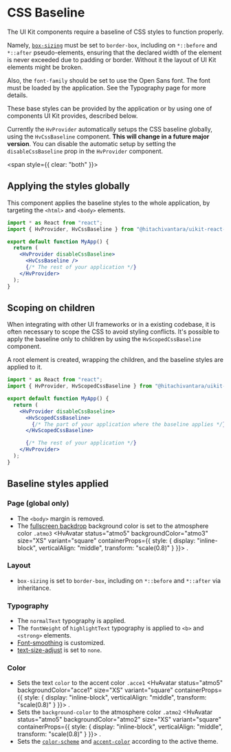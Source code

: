 

<Meta title="Concepts/CSS Baseline" />

# CSS Baseline

The UI Kit components require a baseline of CSS styles to function properly.

Namely, [`box-sizing`](https://developer.mozilla.org/en-US/docs/Web/CSS/box-sizing) must be set to `border-box`,
including on `*::before` and `*::after` pseudo-elements, ensuring that the declared width of the element
is never exceeded due to padding or border. Without it the layout of UI Kit elements might be broken.

Also, the `font-family` should be set to use the Open Sans font. The font must be loaded by the application.
See the <LinkTo kind="Foundation/Typography" story="Description" className="sbdocs sbdocs-a">Typography page</LinkTo> for more details.

These base styles can be provided by the application or by using one of components UI Kit provides, described below.

<div style={{ float: "left" }}>
  <Caution
    iconSize="M"
    color="supp4"
    style={{ display: "inline-block", textAlign: "center", verticalAlign: "top" }}
  />
</div>

Currently the `HvProvider` automatically setups the CSS baseline globally, using the
`HvCssBaseline` component. <strong>This will change in a future major version</strong>.
You can disable the automatic setup by setting the `disableCssBaseline` prop in the `HvProvider` component.

<span style={{ clear: "both" }}></span>

## Applying the styles globally

This component applies the baseline styles to the whole application, by targeting the `<html>` and `<body>` elements.

```jsx
import * as React from "react";
import { HvProvider, HvCssBaseline } from "@hitachivantara/uikit-react-core";

export default function MyApp() {
  return (
    <HvProvider disableCssBaseline>
      <HvCssBaseline />
      {/* The rest of your application */}
    </HvProvider>
  );
}
```

## Scoping on children

When integrating with other UI frameworks or in a existing codebase, it is often necessary to scope the CSS to avoid styling conflicts.
It's possible to apply the baseline only to children by using the `HvScopedCssBaseline` component.

A root element is created, wrapping the children, and the baseline styles are applied to it.

```jsx
import * as React from "react";
import { HvProvider, HvScopedCssBaseline } from "@hitachivantara/uikit-react-core";

export default function MyApp() {
  return (
    <HvProvider disableCssBaseline>
      <HvScopedCssBaseline>
        {/* The part of your application where the baseline applies */}
      </HvScopedCssBaseline>

      {/* The rest of your application */}
    </HvProvider>
  );
}
```

## Baseline styles applied

### Page (global only)

- The `<body>` margin is removed.
- The [fullscreen backdrop](https://developer.mozilla.org/en-US/docs/Web/CSS/::backdrop) background color is set to the atmosphere color `.atmo3` <HvAvatar status="atmo5" backgroundColor="atmo3" size="XS" variant="square" containerProps={{ style: { display: "inline-block", verticalAlign: "middle", transform: "scale(0.8)" } }}> </HvAvatar>.

### Layout

- `box-sizing` is set to `border-box`, including on `*::before` and `*::after` via inheritance.

### Typography

- The `normalText` typography is applied.
- The `fontWeight` of `highlightText` typography is applied to `<b>` and `<strong>` elements.
- [Font-smoothing](https://developer.mozilla.org/en-US/docs/Web/CSS/font-smooth) is customized.
- [text-size-adjust](https://developer.mozilla.org/en-US/docs/Web/CSS/text-size-adjust) is set to `none`.

### Color

- Sets the text `color` to the accent color `.acce1` <HvAvatar status="atmo5" backgroundColor="acce1" size="XS" variant="square" containerProps={{ style: { display: "inline-block", verticalAlign: "middle", transform: "scale(0.8)" } }}> </HvAvatar>.
- Sets the `background-color` to the atmosphere color `.atmo2` <HvAvatar status="atmo5" backgroundColor="atmo2" size="XS" variant="square" containerProps={{ style: { display: "inline-block", verticalAlign: "middle", transform: "scale(0.8)" } }}> </HvAvatar>.
- Sets the [`color-scheme`](https://developer.mozilla.org/en-US/docs/Web/CSS/color-scheme) and [`accent-color`](https://developer.mozilla.org/en-US/docs/Web/CSS/accent-color) according to the active theme.
